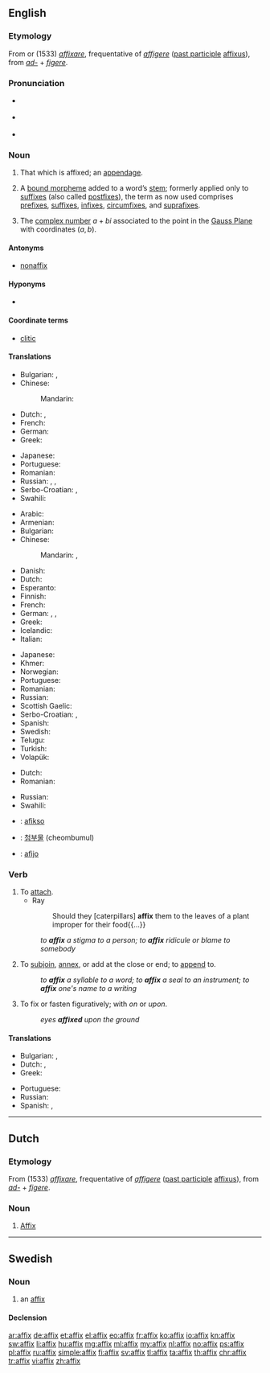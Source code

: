 {{also|Affix}}
==English==

{{wikipedia}}

===Etymology===
From {{etyl|fro|en}} {{term|affixer|lang=fro}} or {{etyl|ML.|en}} (1533) ''[[affixare]]'', frequentative of {{etyl|la|en}} ''[[affigere]]'' ([[past participle]] [[affixus]]), from ''[[ad-]]'' + ''[[figere]]''.

===Pronunciation===
* {{a|noun}} {{IPA|/ˈæfɪks/}}
* {{a|verb}} {{IPA|/əˈfɪks/}}
* {{rhymes|ɪks}}

===Noun===
{{en-noun|es}}

# That which is affixed; an [[appendage]].
# {{context|linguistic morphology|lang=en}} A [[bound morpheme]] added to a word’s [[stem]]; formerly applied only to [[suffix]]es (also called [[postfix]]es), the term as now used comprises [[prefix]]es, [[suffix]]es, [[infix]]es, [[circumfix]]es, and [[suprafix]]es.
# {{context|mathematics|lang=en}} The [[complex number]] <math>a+bi</math> associated to the point in the [[Gauss Plane]] with coordinates <math>(a,b)</math>.

====Antonyms====
* {{sense|linguistics: bound morpheme added to a word’s stem}} [[nonaffix]]

====Hyponyms====
* {{affixes}}

====Coordinate terms====
* [[clitic]]

====Translations====
{{trans-top|that which is affixed}}
* Bulgarian: {{t+|bg|прибавка}},  {{t+|bg|придатък}}
* Chinese:
*: Mandarin: {{t|cmn|附加物|tr=fùjiāwù|sc=Hani}}
* Dutch: {{t+|nl|affix|n}}, {{t+|nl|aanhangsel|n}}
* French: {{t+|fr|affixe|f}}
* German: {{t+|de|Affix|n}}
* Greek: {{t+|el|προσθήκη|f}}
{{trans-mid}}
* Japanese: {{t|ja|付属物|tr=ふぞくぶつ, fuzokubutsu|sc=Jpan}}
* Portuguese: {{t+|pt|afixo|m}}
* Romanian: {{t+|ro|afix|n}}
* Russian: {{t+|ru|добавление|n|tr=dobavlénije}}, {{t+|ru|дополнение|n|tr=dopolnénije}}, {{t+|ru|придаток|n|tr=pridátok}}
* Serbo-Croatian: {{t|sh|додатак|m}}, {{t|sh|dodatak|m}}
* Swahili: {{t+|sw|kiambishi}}
{{trans-bottom}}

{{trans-top|linguistics: a bound morpheme added to a word’s stem}}
* Arabic: {{t|ar|أفكس|tr=ʾafiks}}
* Armenian: {{t|hy|ածանց|tr=açanc’}}
* Bulgarian: {{t+|bg|наставка}}
* Chinese:
*: Mandarin: {{t|cmn|詞綴|sc=Hani}}, {{t|cmn|词缀|tr=cízhuì|sc=Hani}}
* Danish: {{t|da|affiks}}
* Dutch: {{t+|nl|affix|n}}
* Esperanto: {{t|eo|afikso}}
* Finnish: {{t+|fi|affiksi}}
* French: {{t+|fr|affixe|f}}
* German: {{t+|de|Affix|n}}, {{t|de|Ableitungssilbe|f}}, {{t|de|Zusatzsilbe|f}}
* Greek: {{t+|el|πρόσφυμα|n|tr=prósfima|sc=Grek}}
* Icelandic: {{t|is|aðskeyti}}
* Italian: {{t+|it|confisso|m}}
{{trans-mid}}
* Japanese: {{t+|ja|接辞|tr=せつじ, setsuji}}
* Khmer: {{t|km|ផ្នត់|tr=phnott|sc=Khmr}}
* Norwegian: {{t+|no|affiks}}
* Portuguese: {{t+|pt|afixo|m}}
* Romanian: {{t+|ro|afix|n}}
* Russian: {{t+|ru|аффикс|m|tr=áffiks}}
* Scottish Gaelic: {{t|gd|leasachan|m}}
* Serbo-Croatian: {{t|sh|афикс|m}}, {{t|sh|afiks|m}}
* Spanish: {{t+|es|afijo}}
* Swedish: {{t+|sv|affix|n}}
* Telugu: {{t+|te|ప్రత్యయము}}
* Turkish: {{t+|tr|ek}}
* Volapük: {{t+|vo|yümot}}
{{trans-bottom}}

{{trans-top|mathematics: the complex number associated to a point}}
* Dutch: {{t+|nl|affix|n}}
* Romanian: {{t+|ro|afix|n}}
{{trans-mid}}
* Russian: {{t+|ru|аффикс|m|tr=áffiks}}
* Swahili: {{t+|sw|kiambishi}}
{{trans-bottom}}

{{checktrans-top}}
* {{ttbc|eo}}: [[afikso]]
{{trans-mid}}
* {{ttbc|ko}}: [[첨부물]] (cheombumul)
* {{ttbc|es}}: [[afijo]] {{g|m}}
{{trans-bottom}}

===Verb===
{{en-verb|affix|es}}

# To [[attach]].
#* Ray
#*: Should they [caterpillars] '''affix''' them to the leaves of a plant improper for their food{{...}}
#: ''to '''affix''' a stigma to a person; to '''affix''' ridicule or blame to somebody''
# To [[subjoin]], [[annex]], or add at the close or end; to [[append]] to.
#: ''to '''affix''' a syllable to a word; to '''affix''' a seal to an instrument; to '''affix''' one's name to a writing''
# To fix or fasten figuratively; with ''on'' or ''upon''.
#: ''eyes '''affixed''' upon the ground''
#: {{rfquotek|Spenser}}

====Translations====
{{trans-top|to attach}}
* Bulgarian: {{t+|bg|прикрепям}},  {{t+|bg|закрепвам}}
* Dutch: {{t+|nl|vastmaken}} {{t+|nl|aan}}, {{t+|nl|aanhangen}}
* Greek: {{t+|el|κολλώ}}
{{trans-mid}}
* Portuguese: {{t+|pt|afixar}}
* Russian: {{t+|ru|прикреплять}}
* Spanish: {{t+|es|fijar}}, {{t+|es|pegar}}
{{trans-bottom}}

----

==Dutch==

===Etymology===
From {{etyl|ML.|nl}} (1533) ''[[affixare]]'', frequentative of {{etyl|la|nl}} ''[[affigere]]'' ([[past participle]] [[affixus]]), from ''[[ad-]]'' + ''[[figere]]''.

===Noun===
{{nl-noun|n|affixen|affixje}}

# [[#English|Affix]] {{gloss|linguistics and mathematics}}

----

==Swedish==

===Noun===
{{sv-noun|n}}

# an [[#English|affix]]

====Declension====
{{sv-noun-n-zero|genitive=}}

[[ar:affix]]
[[de:affix]]
[[et:affix]]
[[el:affix]]
[[eo:affix]]
[[fr:affix]]
[[ko:affix]]
[[io:affix]]
[[kn:affix]]
[[sw:affix]]
[[li:affix]]
[[hu:affix]]
[[mg:affix]]
[[ml:affix]]
[[my:affix]]
[[nl:affix]]
[[no:affix]]
[[ps:affix]]
[[pl:affix]]
[[ru:affix]]
[[simple:affix]]
[[fi:affix]]
[[sv:affix]]
[[tl:affix]]
[[ta:affix]]
[[th:affix]]
[[chr:affix]]
[[tr:affix]]
[[vi:affix]]
[[zh:affix]]